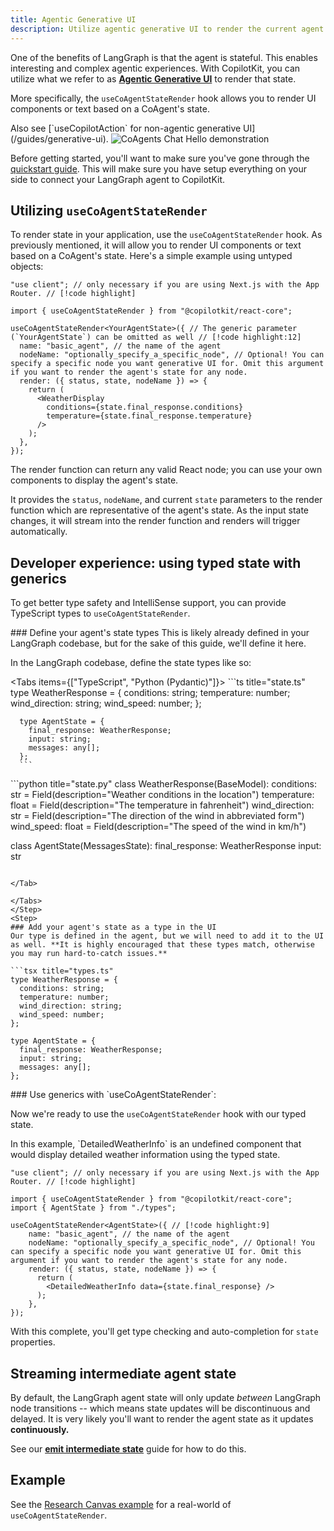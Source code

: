 ```yaml
---
title: Agentic Generative UI
description: Utilize agentic generative UI to render the current agent state in your application
---
```


One of the benefits of LangGraph is that the agent is stateful. This enables interesting and complex agentic experiences. With CopilotKit, you can utilize what we refer to as 
<u>**Agentic Generative UI**</u> to render that state. 

More specifically, the `useCoAgentStateRender` hook allows you to render UI components or text based on a CoAgent's state.

<Callout>
Also see [`useCopilotAction` for non-agentic generative UI](/guides/generative-ui).
</Callout>

<Frame>
  <img
    src="/images/coagents/AgenticGenerativeUI.gif"
    alt="CoAgents Chat Hello demonstration"
  />
</Frame>

Before getting started, you'll want to make sure you've gone through the [quickstart guide](/coagents/quickstart). This will make sure you have setup everything on your side to connect your LangGraph
agent to CopilotKit.

## Utilizing `useCoAgentStateRender`

To render state in your application, use the `useCoAgentStateRender` hook. As previously mentioned, it will allow you to render UI components or text based on a CoAgent's state. Here's a simple example using untyped objects:

```tsx
"use client"; // only necessary if you are using Next.js with the App Router. // [!code highlight]

import { useCoAgentStateRender } from "@copilotkit/react-core";

useCoAgentStateRender<YourAgentState>({ // The generic parameter (`YourAgentState`) can be omitted as well // [!code highlight:12]
  name: "basic_agent", // the name of the agent
  nodeName: "optionally_specify_a_specific_node", // Optional! You can specify a specific node you want generative UI for. Omit this argument if you want to render the agent's state for any node.
  render: ({ status, state, nodeName }) => {
    return (
      <WeatherDisplay
        conditions={state.final_response.conditions}
        temperature={state.final_response.temperature}
      />
    );
  },
});
```

The render function can return any valid React node; you can use your own components to display the agent's state.

It provides the `status`, `nodeName`, and current `state` parameters to the render function which are representative of the agent's state. As the input state changes, it will stream 
into the render function and renders will trigger automatically.

## Developer experience: using typed state with generics

To get better type safety and IntelliSense support, you can provide TypeScript types to `useCoAgentStateRender`.

<Steps>
<Step>
### Define your agent's state types
This is likely already defined in your LangGraph codebase, but for the sake of this guide, we'll define it here.

In the LangGraph codebase, define the state types like so:

<Tabs items={["TypeScript", "Python (Pydantic)"]}>
  <Tab value="TypeScript">
      ```ts title="state.ts"
      type WeatherResponse = {
        conditions: string;
        temperature: number;
        wind_direction: string;
        wind_speed: number;
      };

      type AgentState = {
        final_response: WeatherResponse;
        input: string;
        messages: any[];
      };
      ```
  </Tab>

  <Tab value="Python (Pydantic)">
  ```python title="state.py"
  class WeatherResponse(BaseModel):
      conditions: str = Field(description="Weather conditions in the location")
      temperature: float = Field(description="The temperature in fahrenheit")
      wind_direction: str = Field(description="The direction of the wind in abbreviated form")
      wind_speed: float = Field(description="The speed of the wind in km/h")

  class AgentState(MessagesState):
    final_response: WeatherResponse
    input: str

```

</Tab>

</Tabs>
</Step>
<Step>
### Add your agent's state as a type in the UI
Our type is defined in the agent, but we will need to add it to the UI as well. **It is highly encouraged that these types match, otherwise you may run hard-to-catch issues.**

```tsx title="types.ts"
type WeatherResponse = {
  conditions: string;
  temperature: number;
  wind_direction: string;
  wind_speed: number;
};

type AgentState = {
  final_response: WeatherResponse;
  input: string;
  messages: any[];
};
```

</Step>

<Step>
### Use generics with `useCoAgentStateRender`:

Now we're ready to use the `useCoAgentStateRender` hook with our typed state.

<Callout>
In this example, `DetailedWeatherInfo` is an undefined component that would display detailed weather information using the typed state.
</Callout>

```tsx title="App.tsx"
"use client"; // only necessary if you are using Next.js with the App Router. // [!code highlight]

import { useCoAgentStateRender } from "@copilotkit/react-core";
import { AgentState } from "./types";

useCoAgentStateRender<AgentState>({ // [!code highlight:9]
    name: "basic_agent", // the name of the agent
    nodeName: "optionally_specify_a_specific_node", // Optional! You can specify a specific node you want generative UI for. Omit this argument if you want to render the agent's state for any node.
    render: ({ status, state, nodeName }) => {
      return (
        <DetailedWeatherInfo data={state.final_response} />
      );
    },
});
```

</Step>
</Steps>

With this complete, you'll get type checking and auto-completion for `state` properties. 

## Streaming intermediate agent state

By default, the LangGraph agent state will only update _between_ LangGraph node transitions -- which means state updates will be discontinuous and delayed. It is very likely you'll want to render the agent state as it updates **continuously.**

See our **[emit intermediate state](/coagents/advanced/intermediate-state-streaming)** guide for how to do this.

## Example

See the [Research Canvas example](https://github.com/CopilotKit/CopilotKit/tree/main/examples/coagents-research-canvas) for a real-world of `useCoAgentStateRender`.
